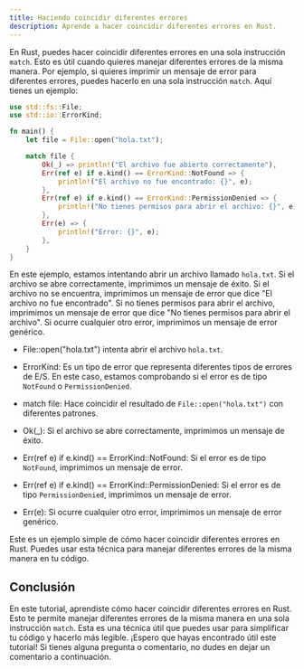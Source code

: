 ```yaml
---
title: Haciendo coincidir diferentes errores
description: Aprende a hacer coincidir diferentes errores en Rust.  
---
```


En Rust, puedes hacer coincidir diferentes errores en una sola instrucción `match`. Esto es útil cuando quieres manejar diferentes errores de la misma manera. Por ejemplo, si quieres imprimir un mensaje de error para diferentes errores, puedes hacerlo en una sola instrucción `match`. Aquí tienes un ejemplo:

```rust
use std::fs::File;
use std::io::ErrorKind;

fn main() {
    let file = File::open("hola.txt");

    match file {
        Ok(_) => println!("El archivo fue abierto correctamente"),
        Err(ref e) if e.kind() == ErrorKind::NotFound => {
            println!("El archivo no fue encontrado: {}", e);
        },
        Err(ref e) if e.kind() == ErrorKind::PermissionDenied => {
            println!("No tienes permisos para abrir el archivo: {}", e);
        },
        Err(e) => {
            println!("Error: {}", e);
        },
    }
}
```

En este ejemplo, estamos intentando abrir un archivo llamado `hola.txt`. Si el archivo se abre correctamente, imprimimos un mensaje de éxito. Si el archivo no se encuentra, imprimimos un mensaje de error que dice "El archivo no fue encontrado". Si no tienes permisos para abrir el archivo, imprimimos un mensaje de error que dice "No tienes permisos para abrir el archivo". Si ocurre cualquier otro error, imprimimos un mensaje de error genérico.

- File::open("hola.txt") intenta abrir el archivo `hola.txt`.

- ErrorKind: Es un tipo de error que representa diferentes tipos de errores de E/S. En este caso, estamos comprobando si el error es de tipo `NotFound` o `PermissionDenied`.

- match file: Hace coincidir el resultado de `File::open("hola.txt")` con diferentes patrones.

- Ok(_): Si el archivo se abre correctamente, imprimimos un mensaje de éxito.

- Err(ref e) if e.kind() == ErrorKind::NotFound: Si el error es de tipo `NotFound`, imprimimos un mensaje de error.

- Err(ref e) if e.kind() == ErrorKind::PermissionDenied: Si el error es de tipo `PermissionDenied`, imprimimos un mensaje de error.

- Err(e): Si ocurre cualquier otro error, imprimimos un mensaje de error genérico.

Este es un ejemplo simple de cómo hacer coincidir diferentes errores en Rust. Puedes usar esta técnica para manejar diferentes errores de la misma manera en tu código.


## Conclusión

En este tutorial, aprendiste cómo hacer coincidir diferentes errores en Rust. Esto te permite manejar diferentes errores de la misma manera en una sola instrucción `match`. Esta es una técnica útil que puedes usar para simplificar tu código y hacerlo más legible. ¡Espero que hayas encontrado útil este tutorial! Si tienes alguna pregunta o comentario, no dudes en dejar un comentario a continuación.




